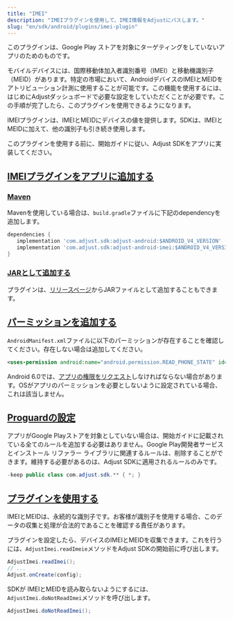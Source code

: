 ```yaml
---
title: "IMEI"
description: "IMEIプラグインを使用して、IMEI情報をAdjustにパスします。"
slug: "en/sdk/android/plugins/imei-plugin"
---
```

<callout type="important"> 

このプラグインは、Google Play ストアを対象にターゲティングをしていないアプリのためのものです。
</Callout> 

モバイルデバイスには、国際移動体加入者識別番号（IMEI）と移動機識別子（MEID）があります。特定の市場において、AndroidデバイスのIMEIとMEIDをアトリビューション計測に使用することが可能です。この機能を使用するには、はじめにAdjustダッシュボードで必要な設定をしていただくことが必要です。この手順が完了したら、このプラグインを使用できるようになります。

IMEIプラグインは、IMEIとMEIDにデバイスの値を提供します。SDKは、IMEIとMEIDに加えて、他の識別子も引き続き使用します。

このプラグインを使用する前に、開始ガイドに従い、Adjust SDKをアプリに実装してください。

[IMEIプラグインをアプリに追加する](add-imei-plugin-to-your-app)
-------------------------------------------------

### [Maven](maven)

Mavenを使用している場合は、`build.gradle`ファイルに下記のdependencyを追加します。
<codeblock title="build.gradle"> 

```groovy
dependencies {
   implementation 'com.adjust.sdk:adjust-android:$ANDROID_V4_VERSION'
   implementation 'com.adjust.sdk:adjust-android-imei:$ANDROID_V4_VERSION'
}

```

</CodeBlock> 

### [JARとして追加する](add-as-jar)

プラグインは、[リリースページ](https://github.com/adjust/android_sdk/releases)からJARファイルとして追加することもできます。

[パーミッションを追加する](add-permission)
------------------------------

`AndroidManifest.xml`ファイルに以下のパーミッションが存在することを確認してください。存在しない場合は追加してください。
<codeblock title="AndroidManifest.xml"> 

```xml
<uses-permission android:name="android.permission.READ_PHONE_STATE" id="sl-md0000000" />
```

</CodeBlock> 

Android 6\.0では、[アプリの権限をリクエスト](https://developer.android.com/training/permissions/requesting)しなければならない場合があります。OSがアプリのパーミッションを必要としないように設定されている場合、これは該当しません。

[Proguardの設定](proguard-settings)
--------------------------------

アプリがGoogle Playストアを対象としていない場合は、開始ガイドに記載されている全てのルールを追加する必要はありません。Google Play開発者サービスとインストール リファラー ライブラリに関連するルールは、削除することができます。維持する必要があるのは、Adjust SDKに適用されるルールのみです。
<codeblock title="Proguard.pro"> 

```java
-keep public class com.adjust.sdk.** { *; }
```

</CodeBlock> 

[プラグインを使用する](use-the-plugin)
----------------------------

<callout type="important"> 

IMEIとMEIDは、永続的な識別子です。お客様が識別子を使用する場合、このデータの収集と処理が合法的であることを確認する責任があります。
</Callout> 

プラグインを設定したら、デバイスのIMEIとMEIDを収集できます。これを行うには、`AdjustImei.readImeie`メソッドをAdjust SDKの開始前に呼び出します。
<tabs> <tab title="Java"> 

```java
AdjustImei.readImei();
// ...
Adjust.onCreate(config);
```

</Tab> </Tabs> 

SDKが IMEIとMEIDを読み取らないようにするには、`AdjustImei.doNotReadImei`メソッドを呼び出します。
<tabs> <tab title="Java"> 

```java
AdjustImei.doNotReadImei();
```

</Tab> </Tabs>

